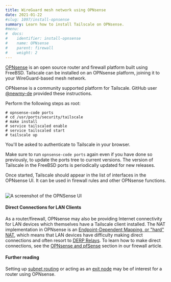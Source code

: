 ```yaml
---
title: WireGuard mesh network using OPNsense
date: 2021-01-22
#slug: 1097/install-opnsense
summary: Learn how to install Tailscale on OPNsense.
#menu:
#  docs:
#    identifier: install-opnsense
#    name: OPNsense
#    parent: firewall
#    weight: 2
---
```


[OPNsense](https://opnsense.org/) is an open source router and
firewall platform built using FreeBSD. Tailscale can be installed on
an OPNsense platform, joining it to your WireGuard-based mesh network.

OPNsense is a community supported platform for Tailscale. GitHub user
[@newmy-de](https://github.com/newmy-de) provided these instructions.

Perform the following steps as root:

```
# opnsense-code ports
# cd /usr/ports/security/tailscale
# make install
# service tailscaled enable
# service tailscaled start
# tailscale up
```

You'll be asked to authenticate to Tailscale in your browser.

Make sure to run `opnsense-code ports` again even if you have
done so previously, to update the ports tree to current versions. The
version of Tailscale in the FreeBSD ports is periodically updated for new releases.

Once started, Tailscale should appear in the list of interfaces in the
OPNsense UI. It can be used in firewall rules and other OPNsense
functions.

<br />
<Image
  src="/images/solutions/install-opnsense/opnsense.png"
  alt="A screenshot of the OPNSense UI"
  width={800}
  height={395}
/>

#### Direct Connections for LAN Clients

As a router/firewall, OPNsense may also be providing Internet connectivity for LAN
devices which themselves have a Tailscale client installed. The NAT implementation
in OPNsense is an
[Endpoint-Dependent Mapping, or "hard" NAT](/blog/how-nat-traversal-works/),
which means that LAN devices have difficulty making direct connections and often resort to
[DERP Relays](/kb/1232/derp-servers/). To learn how to make direct connections, see the
[OPNsense and pfSense](/kb/1181/firewalls/#opnsense-and-pfsense) section in our firewall article.

#### Further reading

Setting up [subnet routing](/kb/1019/subnets/) or acting as an [exit node](/kb/1103/exit-nodes/) may be of interest for a router using OPNsense.
